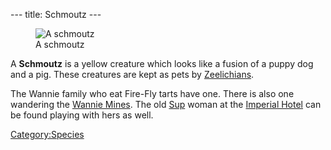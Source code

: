 ---
title: Schmoutz
---

{{twinsunica import}}[[Image:Schmoutz.jpg|right|thumb|A schmoutz]]

A '''Schmoutz''' is a yellow creature which looks like a fusion of a puppy dog and a pig. These creatures are kept as pets by [[Zeelich]]ians.

The Wannie family who eat Fire-Fly tarts have one. There is also one wandering the [[Wannie Mines]]. The old [[Sup]] woman at the [[Imperial Hotel]] can be found playing with hers as well.

[[Category:Species]]